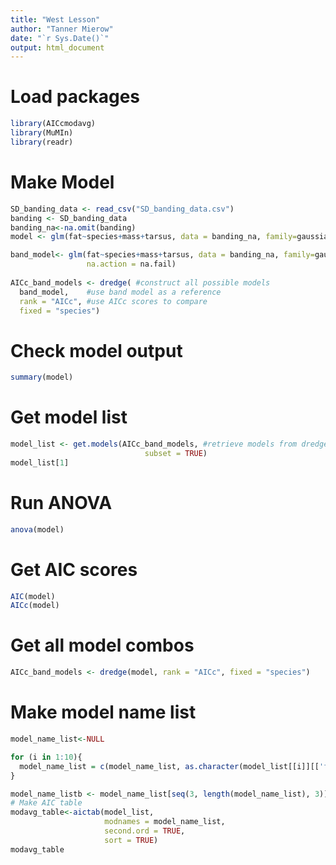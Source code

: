 ```yaml
---
title: "West Lesson"
author: "Tanner Mierow"
date: "`r Sys.Date()`"
output: html_document
---
```

# Load packages
```r
library(AICcmodavg)
library(MuMIn)
library(readr)
```

# Make Model
```r
SD_banding_data <- read_csv("SD_banding_data.csv")
banding <- SD_banding_data
banding_na<-na.omit(banding)
model <- glm(fat~species+mass+tarsus, data = banding_na, family=gaussian)

band_model<- glm(fat~species+mass+tarsus, data = banding_na, family=gaussian,
                 na.action = na.fail)
                 
AICc_band_models <- dredge( #construct all possible models
  band_model,    #use band model as a reference
  rank = "AICc", #use AICc scores to compare
  fixed = "species")
```
# Check model output
```r
summary(model)
```
# Get model list
```r
model_list <- get.models(AICc_band_models, #retrieve models from dredged data
                              subset = TRUE)
model_list[1]
```
# Run ANOVA 
```r
anova(model)
```
# Get AIC scores
```r
AIC(model)
AICc(model)
```
# Get all model combos
```r
AICc_band_models <- dredge(model, rank = "AICc", fixed = "species")
```
# Make model name list
```r
model_name_list<-NULL

for (i in 1:10){
  model_name_list = c(model_name_list, as.character(model_list[[i]][['formula']]))
}

model_name_listb <- model_name_list[seq(3, length(model_name_list), 3)]
# Make AIC table 
modavg_table<-aictab(model_list,
                     modnames = model_name_list,
                     second.ord = TRUE,
                     sort = TRUE)
modavg_table
```

